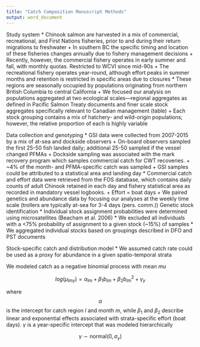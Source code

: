 ```yaml
---
title: "Catch Composition Manuscript Methods"
output: word_document
---
```


Study system
* Chinook salmon are harvested in a mix of commercial, recreational, and First Nations fisheries, prior to and during their return migrations to freshwater
  + In southern BC the specific timing and location of these fisheries changes annually due to fishery management decisions
  +	Recently, however, the commercial fishery operates in early summer and fall, with monthly quotas. Restricted to WCVI since mid-90s
  +	The recreational fishery operates year-round, although effort peaks in summer months and retention is restricted in specific areas due to closures
*	These regions are seasonally occupied by populations originating from northern British Columbia to central California
  +	We focused our analysis on populations aggregated at two ecological scales—regional aggregates as defined in Pacific Salmon Treaty documents and finer scale stock aggregates specifically relevant to Canadian management (table)
  +	Each stock grouping contains a mix of hatchery- and wild-origin populations; however, the relative proportion of each is highly variable

Data collection and genotyping
*	GSI data were collected from 2007-2015 by a mix of at-sea and dockside observers
  +	On-board observers sampled the first 25-50 fish landed daily; additional 25-50 sampled if the vessel changed PFMAs
  +	Dockside sampling was associated with the mark recovery program which samples commercial catch for CWT recoveries.
  +	~4% of the month- and PFMA-specific catch was sampled 
  +	GSI samples could be attributed to a statistical area and landing day
*	Commercial catch and effort data were retrieved from the FOS database, which contains daily counts of adult Chinook retained in each day and fishery statistical area as recorded in mandatory vessel logbooks.
  +	Effort = boat days
  +	We paired genetics and abundance data by focusing our analyses at the weekly time scale (trollers are typically at-sea for 3-4 days (pers. comm.))
Genetic stock identification
*	Individual stock assignment probabilities were determined using microsatellites (Beacham et al. 2006)
*	We excluded all individuals with a <75% probability of assignment to a given stock (~15%) of samples
*	We aggregated individual stocks based on groupings described in DFO and PST documents 

Stock-specific catch and distribution model
* We assumed catch rate could be used as a proxy for abundance in a given spatio-temporal strata

We modeled catch as a negative binomial process with mean $mu$

$$log(\mu_{lmy}) = \alpha_{lm} + {\beta_1}b_{lm} + {\beta_2b_{lm}^2} + \gamma_y$$

where $$\alpha$$ is the intercept for catch region $l$ and month $m$, while $\beta_1$ and $\beta_2$ describe linear and exponential effects associated with strata-specific effort (boat days). $\gamma$ is a year-specific intercept that was modeled hierarchically 

$$ \gamma \sim \text{normal}(0, \sigma_{\gamma}) $$